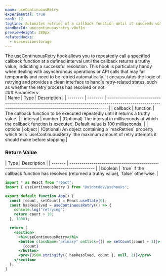 ```yaml
---
name: useContinuousRetry
experimental: true
rank: 12
tagline: Automates retries of a callback function until it succeeds with useContinuousRetry
sandboxId: usecontinuousretry-v0uf1n
previewHeight: 380px
relatedHooks:
  - usesessionstorage
---
```



<HookDescription name={frontmatter.name}>
  The useContinuousRetry hook allows you to repeatedly call a specified callback
  function at a defined interval until the callback returns a truthy value,
  indicating a successful resolution. This hook is particularly handy when
  dealing with asynchronous operations or API calls that may fail temporarily
  and need to be retried automatically. It encapsulates the logic of retrying
  and provides a clean interface to handle retry-related states, such as whether
  the retry process has resolved or not.
</HookDescription>

<div class="reference">
  ### Parameters

  <div class="table-container">
  | Name     | Type     | Description                                                                                                                                                  |
  | -------- | -------- | -------------------------------------------------------------------------------------------------------------------------------------------------------------|
  | callback | function | The callback function to be executed repeatedly until it returns a truthy value.                                                                             |
  | interval | number   | (Optional) The interval in milliseconds at which the callback function is executed. Default value is 100 milliseconds.                                       |
  | options  | object   | (Optional) An object containing a `maxRetries` property which tells `useContinuousRetry` the maximum amount of retry attempts it should make before stopping |
  </div>

  ### Return Value

  <div class="table-container">
  | Type    | Description                                                                                |
  | ------- | ------------------------------------------------------------------------------------------ |
  | boolean | `true` if the callback function has resolved (returned a truthy value), `false` otherwise. |
  </div>
</div>

<CodePreview
  sandboxId={frontmatter.sandboxId}
  previewHeight={frontmatter.previewHeight}
/>

<StaticCodeContainer>

```jsx
import * as React from "react";
import { useContinuousRetry } from "@uidotdev/usehooks";

export default function App() {
  const [count, setCount] = React.useState(0);
  const hasResolved = useContinuousRetry(() => {
    console.log("retrying");
    return count > 10;
  }, 1000);

  return (
    <section>
      <h1>useContinuousRetry</h1>
      <button className="primary" onClick={() => setCount(count + 1)}>
        {count}
      </button>
      <pre>{JSON.stringify({ hasResolved, count }, null, 2)}</pre>
    </section>
  );
}
```

</StaticCodeContainer>
